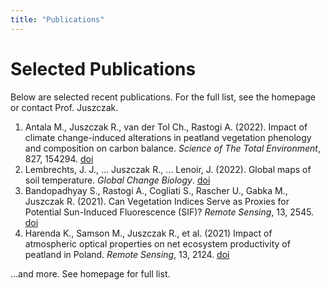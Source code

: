 ```yaml
---
title: "Publications"
---
```


# Selected Publications

Below are selected recent publications. For the full list, see the homepage or contact Prof. Juszczak.

1. Antala M., Juszczak R., van der Tol Ch., Rastogi A. (2022). Impact of climate change-induced alterations in peatland vegetation phenology and composition on carbon balance. *Science of The Total Environment*, 827, 154294. [doi](https://doi.org/10.1016/j.scitotenv.2022.154294)
2. Lembrechts, J. J., ... Juszczak R., ... Lenoir, J. (2022). Global maps of soil temperature. *Global Change Biology*. [doi](https://doi.org/10.1111/gcb.16060)
3. Bandopadhyay S., Rastogi A., Cogliati S., Rascher U., Gabka M., Juszczak R. (2021). Can Vegetation Indices Serve as Proxies for Potential Sun-Induced Fluorescence (SIF)? *Remote Sensing*, 13, 2545. [doi](https://doi.org/10.3390/rs13132545)
4. Harenda K., Samson M., Juszczak R., et al. (2021) Impact of atmospheric optical properties on net ecosystem productivity of peatland in Poland. *Remote Sensing*, 13, 2124. [doi](https://doi.org/10.3390/rs13112124)

...and more. See homepage for full list.

